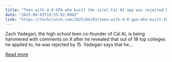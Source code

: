 ```yaml
---
title: "Teen with 4.0 GPA who built the viral Cal AI app was rejected by 15 top universities"
date: "2025-04-03T19:55:02.000Z"
link: "https://techcrunch.com/2025/04/03/teen-with-4-0-gpa-who-built-the-viral-cal-ai-app-was-rejected-by-15-top-universities/"
---
```


Zach Yadegari, the high school teen co-founder of Cal AI, is being hammered with comments on X after he revealed that out of 18 top colleges he applied to, he was rejected by 15. Yadegari says that he...

[Read more](https://techcrunch.com/2025/04/03/teen-with-4-0-gpa-who-built-the-viral-cal-ai-app-was-rejected-by-15-top-universities/)
